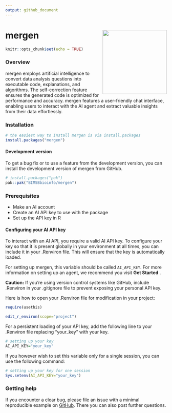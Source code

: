 ```yaml
---
output: github_document
---
```

# mergen <img src="man/figures/mergen_logo.png" align="right" height="200" style="float:right; height:200px;"/>

<!-- README.md is generated from README.Rmd. Please edit that file -->

```r
knitr::opts_chunk$set(echo = TRUE)
```

### Overview

mergen employs artificial intelligence to convert data analysis questions into executable code, explanations, and algorithms. The self-correction feature ensures the generated code is optimized for performance and accuracy. mergen features a user-friendly chat interface, enabling users to interact with the AI agent and extract valuable insights from their data effortlessly.

### Installation
 ```r
 # the easiest way to install mergen is via install.packages
 install.packages("mergen")
 ```

#### Development version
 
To get a bug fix or to use a feature from the development version, you can install the development version of mergen from GitHub.
 
 ```r
 # install.packages("pak")
 pak::pak("BIMSBbioinfo/mergen")
 ```
 
### Prerequisites

- Make an AI account
- Create an AI API key to use with the package
- Set up the API key in R

#### Configuring your AI API key

To interact with an AI API, you require a valid AI API key. To configure your key so that it is present globally in your environment at all times, you can include it in your .Renviron file. This will ensure that the key is automatically loaded. 

For setting up mergen, this variable should be called `AI_API_KEY`. 
For more information on setting up an agent, we recommend you visit __Get Started__ . 

__Caution:__ If you’re using version control systems like GitHub, include .Renviron in your .gitignore file to prevent exposing your personal API key. 

Here is how to open your .Renviron file for modification in your project:

```r
require(usethis)

edit_r_environ(scope="project")
```

For a persistent loading of your API key, add the following line to your .Renviron file replacing "your_key" with your key. 

```r
# setting up your key
AI_API_KEY="your_key"
```

If you however wish to set this variable only for a single session, you can use  the following command:

```r
# setting up your key for one session
Sys.setenv(AI_API_KEY="your_key")

```
 
### Getting help
 
If you encounter a clear bug, please file an issue with a minimal reproducible example on [GitHub](https://github.com/BIMSBbioinfo/mergen). There you can also post further questions. 

